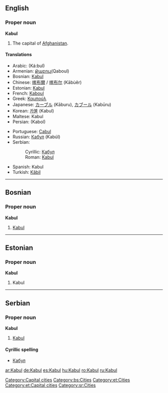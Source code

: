 {{wikipedia}}
{{see|kabul}}
==English==

===Proper noun===
'''Kabul'''

# The capital of [[Afghanistan]].

====Translations====
{{top}}
*Arabic: {{ARchar|[[كابل]]}} (Ká:bul)
*Armenian: [[Քաբուլ ]](Qaboul)
*Bosnian: [[Kabul#Bosnian|Kabul]] {{m}}
*Chinese: [[喀布爾]] / [[喀布尔]] (Kābùěr)
*Estonian: [[#Estonian|Kabul]]
*French: [[Kaboul]]
*Greek: [[Καμπούλ]]
*Japanese: [[カーブル]] (Kāburu), [[カブール]] (Kabūru)
*Korean: [[카불]] (Kabul)
*Maltese: Kabul
*Persian: {{FAchar|[[كابل]]}} (Kabol)
{{mid}}
*Portuguese: [[Cabul]] {{m}}
*Russian: [[Кабул]] (Kabúl) {{m}}
*Serbian:
*:Cyrillic: [[Кабул#Serbian|Кабул]] {{m}}
*:Roman: [[Kabul#Serbian|Kabul]] {{m}}
*Spanish: Kabul {{m}}
*Turkish: [[Kâbil]]
{{bottom}}

[[Category:Capital cities]]

----

==Bosnian==

===Proper noun===
'''Kabul''' {{m}}

# [[Kabul#English|Kabul]]

[[Category:bs:Cities]]

----

==Estonian==

===Proper noun===
'''Kabul'''

# Kabul

[[Category:et:Cities]]
[[Category:et:Capital cities]]

----

==Serbian==

===Proper noun===
'''Kabul''' {{m}}

# [[Kabul#English|Kabul]]

====Cyrillic spelling====
*[[Кабул#Serbian|Кабул]]

[[Category:sr:Cities]]

[[ar:Kabul]]
[[de:Kabul]]
[[es:Kabul]]
[[hu:Kabul]]
[[ro:Kabul]]
[[ru:Kabul]]